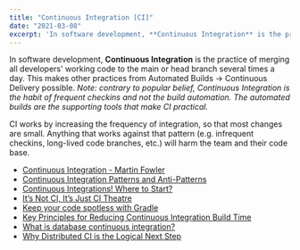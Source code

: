 ```yaml
---
title: "Continuous Integration [CI]"
date: "2021-03-08"
excerpt: 'In software development, **Continuous Integration** is the practice of merging all'
---
```


In software development, **Continuous Integration** is the practice of merging all developers' working code to the main or head branch several times a day. This makes other practices from Automated Builds -> Continuous Delivery possible. _Note: contrary to popular belief, Continuous Integration is the habit of frequent checkins and not the build automation. The automated builds are the supporting tools that make CI practical._

CI works by increasing the frequency of integration, so that most changes are small. Anything that works against that pattern (e.g. infrequent checkins, long-lived code branches, etc.) will harm the team and their code base.

<HighlightBox heading="Resource Links" variant="resourceLinks">

- [Continuous Integration - Martin Fowler](https://martinfowler.com/articles/continuousIntegration.html)
- [Continuous Integration Patterns and Anti-Patterns](https://dzone.com/refcardz/continuous-integration)
- [Continuous Integrations! Where to Start?](https://thinkinglabs.io/articles/2024/11/01/continuous-integration-where-to-start.html)
- [It’s Not CI, It’s Just CI Theatre](https://www.gocd.org/2017/05/16/its-not-CI-its-CI-theatre/)
- [Keep your code spotless with Gradle](https://github.com/diffplug/spotless)
- [Key Principles for Reducing Continuous Integration Build Time](https://blogs.agilefaqs.com/2014/10/03/key-principles-for-reducing-continuous-integration-build-time/)
- [What is database continuous integration?](https://www.red-gate.com/simple-talk/devops/database-devops/database-continuous-integration/)
- [Why Distributed CI is the Logical Next Step](https://qualityswdev.com/2010/12/15/why-distributed-ci-is-the-logical-next-step/)
</HighlightBox>
